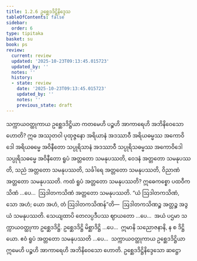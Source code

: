 ```yaml
---
title: 1.2.6 ဥစ္ဆေဒဒိဋ္ဌိနိဒ္ဒေသ
tableOfContents: false
sidebar:
  order: 6
type: tipitaka
basket: su
book: ps
review:
  current: review
  updated: '2025-10-23T09:13:45.015723'
  updated_by: ''
  notes: ''
  history:
  - state: review
    date: '2025-10-23T09:13:45.015723'
    updated_by: ''
    notes: ''
    previous_state: draft
---
```



<ReviewStatus review={frontmatter.review} showDetails={true} />

<HypothesisAnnotation frontmatter={frontmatter} />

<DynamicBreadcrumb />

<Division number="139" book="ps" e="ch" v="26" p="148">

<Paragraph number="783" book="ps">
သက္ကာယဝတ္ထုကာယ ဥစ္ဆေဒဒိဋ္ဌိယာ ကတမေဟိ ပဉ္စဟိ အာကာရေဟိ အဘိနိဝေသော ဟောတိ? ဣဓ အဿုတဝါ ပုထုဇ္ဇနော အရိယာနံ အဒဿာဝီ အရိယဓမ္မဿ အကောဝိဒေါ အရိယဓမ္မေ အဝိနီတော သပ္ပုရိသာနံ အဒဿာဝီ သပ္ပုရိသဓမ္မဿ အကောဝိဒေါ သပ္ပုရိသဓမ္မေ အဝိနီတော ရူပံ အတ္တတော သမနုပဿတိ, ဝေဒနံ အတ္တတော သမနုပဿတိ, သညံ အတ္တတော သမနုပဿတိ, သင်္ခါရေ အတ္တတော သမနုပဿတိ, ဝိညာဏံ အတ္တတော သမနုပဿတိ.
</Paragraph>

<Paragraph number="784" book="ps">
ကထံ <Emphasis>ရူပံ အတ္တတော သမနုပဿတိ?</Emphasis> ဣဓေကစ္စော ပထဝီကသိဏံ …ပေ…  ဩဒါတကသိဏံ အတ္တတော သမနုပဿတိ. “ယံ ဩဒါတကသိဏံ, သော အဟံ; ယော အဟံ, တံ ဩဒါတကသိဏန်”တိ—  ဩဒါတကသိဏဉ္စ အတ္တဉ္စ အဒွယံ သမနုပဿတိ. သေယျထာပိ တေလပ္ပဒီပဿ ဈာယတော …ပေ…  အယံ ပဌမာ သက္ကာယဝတ္ထုကာ ဥစ္ဆေဒဒိဋ္ဌိ. ဥစ္ဆေဒဒိဋ္ဌိ မိစ္ဆာဒိဋ္ဌိ …ပေ…  ဣမာနိ သညောဇနာနိ, န စ ဒိဋ္ဌိယော. ဧဝံ ရူပံ အတ္တတော သမနုပဿတိ …ပေ…  သက္ကာယဝတ္ထုကာယ ဥစ္ဆေဒဒိဋ္ဌိယာ ဣမေဟိ ပဉ္စဟိ အာကာရေဟိ အဘိနိဝေသော ဟောတိ.

</Paragraph>
</Division>

<Paragraph number="785" type="center" book="ps">
ဥစ္ဆေဒဒိဋ္ဌိနိဒ္ဒေသော ဆဋ္ဌော
</Paragraph>